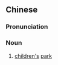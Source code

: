 {{also|儿童乐园}}
==Chinese==
{{zh-forms|s=儿童乐园|type=22}}

===Pronunciation===
{{zh-pron
|m=értóng lèyuán
|cat=n
}}

===Noun===
{{zh-noun}}

# [[children]][['s]] [[park]]
